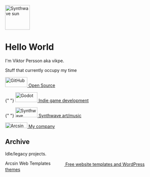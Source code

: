 
<div
  id="app-hero"
  className="p-6 my-8 text-gray-300/80 border-4 border-white/10"
>
  <div className="flex items-center space-x-4">
    <img
      src="/assets/img/sun.png"
      alt="Synthwave sun"
      width="80"
      height="80"
      className="opacity-70 w-16 sm:w-20"
    />
    <div className="space-y-1">
      <h1 className="text-3xl font-bold">Hello World</h1>
      <p className="app-text-glow">I'm Viktor Persson aka vikpe.</p>
    </div>
  </div>
</div>

<p className="app-text-glow">Stuff that currently occupy my time</p>

<div className="app-link-list">
  <a href="https://github.com/vikpe" rel="nofollow">
    <img src="/assets/img/icons/github.svg" width="72" height="32" alt="GitHub" />
    Open Source
  </a>

{" "}
<a href="https://godotengine.org/" rel="nofollow">
  <img src="/assets/img/godot_logo.svg" width="72" height="32" alt="Godot" />
  Indie game development
</a>

{" "}
<a href="https://www.retro-synthwave.com/" rel="nofollow">
  <img
    src="/assets/img/icons/triangle.svg"
    width="72"
    height="32"
    alt="Synthwave"
  />
  Synthwave art/music
</a>

  <a href="https://arcsin.se/">
    <img src="/assets/img/arcsin_logo.svg" width="72" height="18" alt="Arcsin" />
    My company
  </a>
</div>

<div className="my-12 h-px bg-blue-400/30" />

<h2 className="text-3xl font-bold">Archive</h2>
<p className="app-text-glow my-2">Idle/legacy projects.</p>

<div className="app-link-list">
  <a
    href="https://vikpe.org/archive/arcsin-web-templates/"
    className="saturate-0 hover:saturate-100"
  >
    <img
      src="/assets/img/arcsin_web_templates_logo.svg"
      width="192"
      height="17"
      alt="Arcsin Web Templates"
    />
    <span className="hidden sm:inline text-sm">
      Free website templates and WordPress themes
    </span>
  </a>
</div>
